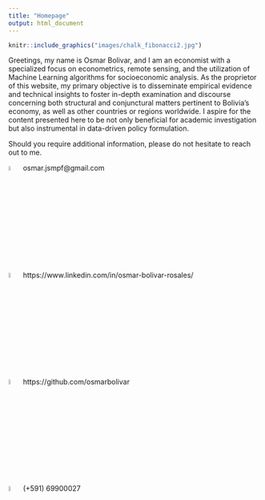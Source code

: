 ```yaml
---
title: "Homepage"
output: html_document
---
```


```r
knitr::include_graphics("images/chalk_fibonacci2.jpg")
```

Greetings, my name is Osmar Bolivar, and I am an economist with a specialized focus on econometrics, remote sensing, and the utilization of Machine Learning algorithms for socioeconomic analysis. As the proprietor of this website, my primary objective is to disseminate empirical evidence and technical insights to foster in-depth examination and discourse concerning both structural and conjunctural matters pertinent to Bolivia's economy, as well as other countries or regions worldwide. I aspire for the content presented here to be not only beneficial for academic investigation but also instrumental in data-driven policy formulation.

Should you require additional information, please do not hesitate to reach out to me.

![](images/logo-gmail-9952.png){width="5%"} osmar.jsmpf@gmail.com  

![](images/linkedin-logo-png-1853.png){width="5%"} https://www.linkedin.com/in/osmar-bolivar-rosales/  

![](images/512x512-logo-27148.png){width="5%"} https://github.com/osmarbolivar  

![](images/whatsapp-logo-png-2261.png){width="5%"} (+591) 69900027  


